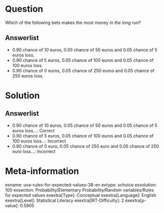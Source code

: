 Question
========

Which of the following bets makes the most money *in the long run*?

Answerlist
----------

* 0.90 chance of 10 euros, 0.05 chance of 50 euros and 0.05 chance of 5 euros loss.
* 0.90 chance of 5 euros, 0.05 chance of 100 euros and 0.05 chance of 100 euros loss.
* 0.90 chance of 0 euros, 0.05 chance of 250 euros and 0.05 chance of 250 euros loss.

Solution
========

Answerlist
----------

* 0.90 chance of 10 euros, 0.05 chance of 50 euros and 0.05 chance of 5 euros loss...: Correct
* 0.90 chance of 5 euros, 0.05 chance of 100 euros and 0.05 chance of 100 euros loss...: Incorrect
* 0.90 chance of 0 euro, 0.05 chance of 250 euro and 0.05 chance of 250 euro loss...: Incorrect

Meta-information
================
exname: uva-rules-for-expected-values-38-en
extype: schoice
exsolution: 100
exsection: Probability/Elementary Probability/Random variables/Rules for expected values
exextra[Type]: Conceptual
exextra[Language]: English
exextra[Level]: Statistical Literacy
exextra[IRT-Difficulty]: 2
exextra[p-value]: 0.5905
